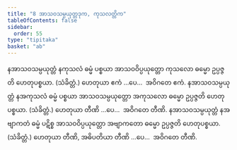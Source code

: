 ```yaml
---
title: "8 အာသဝသမ္ပယုတ္တဒုက, ကုသလတ္တိက"
tableOfContents: false
sidebar:
  order: 55
type: "tipitaka"
basket: "ab"
---
```



<DynamicBreadcrumb />

<Division number="19">

<Paragraph number="50">
နအာသဝသမ္ပယုတ္တံ နကုသလံ ဓမ္မံ ပစ္စယာ အာသဝဝိပ္ပယုတ္တော ကုသလော ဓမ္မော ဥပ္ပဇ္ဇတိ ဟေတုပစ္စယာ. (သံခိတ္တံ.) ဟေတုယာ ဧကံ …ပေ…  အဝိဂတေ ဧကံ.
</Paragraph>

<Paragraph number="51">
နအာသဝသမ္ပယုတ္တံ နအကုသလံ ဓမ္မံ ပစ္စယာ အာသဝသမ္ပယုတ္တော အကုသလော ဓမ္မော ဥပ္ပဇ္ဇတိ ဟေတုပစ္စယာ. (သံခိတ္တံ.) ဟေတုယာ တီဏိ …ပေ…  အဝိဂတေ တီဏိ.
</Paragraph>

<Paragraph number="52">
နအာသဝသမ္ပယုတ္တံ နအဗျာကတံ ဓမ္မံ ပဋိစ္စ အာသဝဝိပ္ပယုတ္တော အဗျာကတော ဓမ္မော ဥပ္ပဇ္ဇတိ ဟေတုပစ္စယာ. (သံခိတ္တံ.) ဟေတုယာ တီဏိ, အဓိပတိယာ တီဏိ …ပေ…  အဝိဂတေ တီဏိ.
</Paragraph>
</Division>